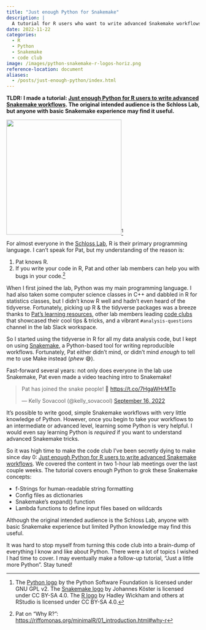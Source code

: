 ```yaml
---
title: "Just enough Python for Snakemake"
description: |
  A tutorial for R users who want to write advanced Snakemake workflows
date: 2022-11-22
categories:
  - R
  - Python
  - Snakemake
  - code club
image: /images/python-snakemake-r-logos-horiz.png
reference-location: document
aliases:
  - /posts/just-enough-python/index.html
---
```


**TLDR: I made a tutorial: 
[Just enough Python for R users to write advanced Snakemake workflows](https://www.schlosslab.org/just-enough-python/). 
The original intended audience is the Schloss Lab, but anyone with basic Snakemake
experience may find it useful.**

![](/images/python-snakemake-r-logos-horiz.png){ width=300px fig-align="center" fig-alt="The Python, R, and Snakemake logos linked together."}^[The [Python logo](https://commons.wikimedia.org/wiki/File:Python-logo-notext.svg) by the Python Software Foundation is licensed under GNU GPL v2. The [Snakemake logo](https://commons.wikimedia.org/wiki/File:Snakemake_logo_dark.png) by Johannes Köster is  licensed under CC BY-SA 4.0. The [R logo](https://commons.wikimedia.org/wiki/File:R_logo.svg) by Hadley Wickham and others at RStudio is licensed under CC BY-SA 4.0.]

For almost everyone in the [Schloss Lab](http://www.schlosslab.org/), 
R is their primary programming language.
I can't speak for Pat, but my understanding of the reason is:

1. Pat knows R.
1. If you write your code in R, Pat and other lab members can help you with bugs in your code.^[Pat on "Why R?": <https://riffomonas.org/minimalR/01_introduction.html#why-r>]

When I first joined the lab, Python was my main programming language. 
I had also taken some computer science classes in C++ and dabbled in R for 
statistics classes, but I didn't know R well and hadn't even heard of the tidyverse.
Fortunately, picking up R & the tidyverse packages was a breeze thanks to 
[Pat's learning resources](https://riffomonas.org/), 
other lab members leading 
[code clubs](https://doi.org/10.1371/journal.pcbi.1008119) 
that showcased their cool tips & tricks,
and a vibrant `#analysis-questions` channel in the lab Slack workspace.

So I started using the tidyverse in R for all my data analysis code, but
I kept on using [Snakemake](https://snakemake.readthedocs.io/en/stable/), 
a Python-based tool for writing reproducible workflows.
Fortunately, Pat either didn't mind, or didn't mind _enough_ to tell me to use Make instead (_phew_ 😅). 

Fast-forward several years: not only does everyone in the lab use Snakemake, 
Pat even made a video teaching intro to Snakemake!

<blockquote class="twitter-tweet"><p lang="en" dir="ltr">Pat has joined the snake people! 🎉 <a href="https://t.co/7HgaWHrMTp">https://t.co/7HgaWHrMTp</a></p>&mdash; Kelly Sovacool (@kelly_sovacool) <a href="https://twitter.com/kelly_sovacool/status/1570763926689976323?ref_src=twsrc%5Etfw">September 16, 2022</a></blockquote> <script async src="https://platform.twitter.com/widgets.js" charset="utf-8"></script>

It's possible to write good, simple Snakemake workflows with very little knowledge of Python.
However, once you begin to take your workflows to an intermediate or advanced level,
learning some Python is very helpful. 
I would even say learning Python is _required_ if you want to understand advanced 
Snakemake tricks.

So it was high time to make the code club I've been secretly dying to make since day 0:
[Just enough Python for R users to write advanced Snakemake workflows](https://www.schlosslab.org/just-enough-python/).
We covered the content in two 1-hour lab meetings over the last couple weeks.
The tutorial covers enough Python to grok these Snakemake concepts:

- f-Strings for human-readable string formatting
- Config files as dictionaries
- Snakemake's expand() function
- Lambda functions to define input files based on wildcards

Although the original intended audience is the Schloss Lab,
anyone with basic Snakemake experience but limited Python knowledge may find 
this useful.

It was hard to stop myself from turning this code club into a brain-dump of 
everything I know and like about Python.
There were a lot of topics I wished I had time to cover.
I may eventually make a follow-up tutorial, "Just a little more Python". Stay tuned!
